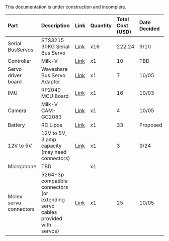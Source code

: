 
<Callout type="warning" emoji="⚠️">
This documentation is under construction and incomplete.
</Callout>


| Part         | Description                                                                   | Link                                                                                                                                             | Quantity | Total Cost (USD) | Date Decided |
|:--           |:--                                                                            |:--                                                                                                                                              |:--       |:--               |:--           |
| Serial BusServos       | STS3215 30KG Serial Bus Servo                                | [Link](https://www.alibaba.com/product-detail/ST3215-Servo-30KG-Serial-Bus-Servo_1600869438006.html?spm=a2700.galleryofferlist.normal_offer.d_title.255913a0RkAWz6&selectedCarrierCode=SEMI_MANAGED_STANDARD@@STANDARD)                | x16      | 222.24              | 9/10         |
| Controller   | Milk-V                                              | [Link](https://milkv.io/duo-s)                                                                                                             | x1       | 10               | TBD          |
| Servo driver board   | Waveshare Bus Servo Adapter | [Link](https://www.waveshare.com/bus-servo-adapter-a.htm)                                                                   | x1       | 7                | 10/05 | 
| IMU          | RP2040 MCU Board                    | [Link](https://www.waveshare.com/rp2040-lcd-1.28.htm)                                 | x1       | 16               | 10/03        |
| Camera | Milk-V CAM-GC2083 | [Link](https://arace.tech/products/milk-v-cam-gc2083)                                                      | x1       |          4        | 10/05          |
| Battery      | RC Lipos                                                                      | [Link](https://www.amazon.com/KBT-1200mAh-Rechargeable-Replacement-Compatible/dp/B0CX531LMP?source=ps-sl-shoppingads-lpcontext&smid=A3FKMD6P089KQA&th=1) | x1       | 33 | Proposed     |
| 12V to 5V    | 12V to 5V, 3 amp capacity (may need connectors)                               | [Link](https://www.digikey.com/en/products/detail/dfrobot/DFR0571/9559261?utm_adgroup=&utm_source=google&utm_medium=cpc&utm_campaign=PMax%20Shopping_Product_Low%20ROAS%20Categories&utm_term=&utm_content=&utm_id=go_cmp-20243063506_adg-_ad-__dev-m_ext-_prd-9559261_sig-Cj0KCQjwxsm3BhDrARIsAMtVz6OMuYeF6xr0kLeY_OpvuVUEMmsyxZNsa2Y6567T93VBpmQ31ocUh2kaAkzOEALw_wcB&gad_source=1&gbraid=0AAAAADrbLlgUgtqZiYHKHVpeN-YpI-cro&gclid=Cj0KCQjwxsm3BhDrARIsAMtVz6OMuYeF6xr0kLeY_OpvuVUEMmsyxZNsa2Y6567T93VBpmQ31ocUh2kaAkzOEALw_wcB) | x1       | 3                | 9/24         |
| Microphone   | TBD                                                                  |                                                                                                                                                  | x1       |                  |              |
| Molex servo connectors | 5264-3p compatible connectors (or extending servo cables provided with servos) | [Link](https://www.amazon.com/Keszoox-Compatible-Connector-Pre-Crimped-KS-MX5264/dp/B0DCZ43FFC) | x1       | 25             | 10/05         |
